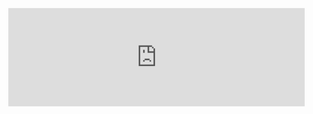 
<iframe 
  src="https://example.com" 
  width="600" 
  height="200"
  style={{ borderRadius: '12px' }}
  className="flex"
  frameBorder="0"
/>



```tsx
import type { ComponentProps } from 'react';
import { forwardRef, useId } from 'react';
import cn from '../cn';
interface SelectProps extends ComponentProps<'select'> {
  className?: string;
  label?: string;
  options?: {
    disabled?: boolean;
    label: string;
    selected?: boolean;
    value: number | string;
  }[];
}

export const Select = forwardRef<HTMLSelectElement, SelectProps>(
  function Select({ className = '', label, options, ...rest }, ref) {
    const id = useId();

    return (
      <label htmlFor={id}>
        {label ? <div className="label">{label}</div> : null}
        <select
          className={cn(
            'focus:border-brand-500 focus:ring-brand-400 w-full rounded-xl border border-gray-300 bg-white outline-none dark:border-gray-700 dark:bg-gray-800',
            className
          )}
          id={id}
          ref={ref}
          {...rest}
        >
          {options?.map(({ disabled, label, selected, value }) => (
            <option disabled={disabled} selected={selected} value={value}>
              {label}
            </option>
          ))}
        </select>
      </label>
    );
  }
);
```
